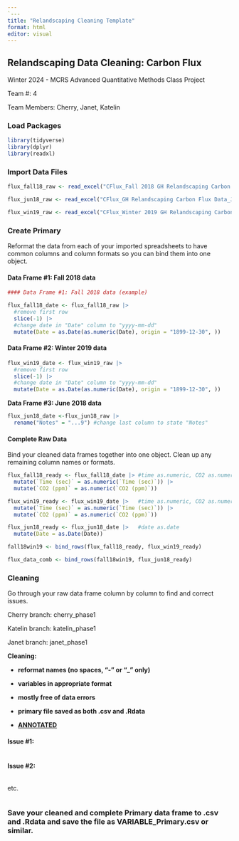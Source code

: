 ```yaml
---
`---
title: "Relandscaping Cleaning Template"
format: html
editor: visual
---
```


## Relandscaping Data Cleaning: Carbon Flux

Winter 2024 - MCRS Advanced Quantitative Methods Class Project

Team #: 4

Team Members: Cherry, Janet, Katelin

### Load Packages

```r
library(tidyverse)
library(dplyr)
library(readxl)
```

### Import Data Files

```r
flux_fall18_raw <- read_excel("CFlux_Fall 2018 GH Relandscaping Carbon Flux Data.xlsx")

flux_jun18_raw <- read_excel("CFlux_GH Relandscaping Carbon Flux Data_Jun2018.xlsx")

flux_win19_raw <- read_excel("CFlux_Winter 2019 GH Relandscaping Carbon Flux Data.xlsx")


```

### Create Primary

Reformat the data from each of your imported spreadsheets to have common columns and column formats so you can bind them into one object.

#### Data Frame #1: Fall 2018 data

```r
#### Data Frame #1: Fall 2018 data (example)

flux_fall18_date <- flux_fall18_raw |>
  #remove first row
  slice(-1) |>
  #change date in "Date" column to "yyyy-mm-dd"
  mutate(Date = as.Date(as.numeric(Date), origin = "1899-12-30", ))

```

#### Data Frame #2: Winter 2019 data

```r
flux_win19_date <- flux_win19_raw |>
  #remove first row
  slice(-1) |>
  #change date in "Date" column to "yyyy-mm-dd"
  mutate(Date = as.Date(as.numeric(Date), origin = "1899-12-30", ))
```

**Data Frame #3: June 2018 data**

```r
flux_jun18_date <-flux_jun18_raw |>
  rename("Notes" = "...9") #change last column to state "Notes"

```

#### Complete Raw Data

Bind your cleaned data frames together into one object. Clean up any remaining column names or formats.

```r
flux_fall18_ready <- flux_fall18_date |> #time as.numeric, CO2 as.numeric
  mutate(`Time (sec)` = as.numeric(`Time (sec)`)) |>
  mutate(`CO2 (ppm)` = as.numeric(`CO2 (ppm)`))

flux_win19_ready <- flux_win19_date |>   #time as.numeric, CO2 as.numeric
  mutate(`Time (sec)` = as.numeric(`Time (sec)`)) |>
  mutate(`CO2 (ppm)` = as.numeric(`CO2 (ppm)`))

flux_jun18_ready <- flux_jun18_date |>   #date as.date
  mutate(Date = as.Date(Date))

fall18win19 <- bind_rows(flux_fall18_ready, flux_win19_ready)

flux_data_comb <- bind_rows(fall18win19, flux_jun18_ready)
```

### Cleaning

Go through your raw data frame column by column to find and correct issues.

Cherry branch: cherry_phase1

Katelin branch: katelin_phase1

Janet branch: janet_phase1

**Cleaning:**

-   **reformat names (no spaces, "-" or "\_" only)**

-   **variables in appropriate format**

-   **mostly free of data errors**

-   **primary file saved as both .csv and .Rdata**

-   [**ANNOTATED**]{.underline}

#### Issue #1:

```r

```

#### Issue #2:

```r

```

etc.

```r

```

### Save your cleaned and complete Primary data frame to .csv and .Rdata and save the file as VARIABLE_Primary.csv or similar.

```r

```
